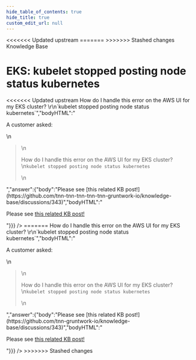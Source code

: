 ```yaml
---
hide_table_of_contents: true
hide_title: true
custom_edit_url: null
---
```



<head>
<<<<<<< Updated upstream
  <link rel="canonical" href="https://github.com/tnn-tnn-tnn-tnn-tnn-gruntwork-io/knowledge-base/discussions/344" />
=======
  <link rel="canonical" href="https://github.com/tnn-gruntwork-io/knowledge-base/discussions/344" />
>>>>>>> Stashed changes
</head>

<CenterLayout>
<span className="searchCategory">Knowledge Base</span>
<h1>EKS: kubelet stopped posting node status kubernetes</h1>
<<<<<<< Updated upstream
<GitHub discussion={{"id":"D_kwDOF8slf84APPKf","number":344,"author":{"login":"zackproser"},"title":"EKS: kubelet stopped posting node status kubernetes","body":"A customer asked: \r\n> How do I handle this error on the AWS UI for my EKS cluster? \r\n`kubelet stopped posting node status kubernetes`","bodyHTML":"<p dir=\"auto\">A customer asked:</p>\n<blockquote>\n<p dir=\"auto\">How do I handle this error on the AWS UI for my EKS cluster?<br>\n<code class=\"notranslate\">kubelet stopped posting node status kubernetes</code></p>\n</blockquote>","answer":{"body":"Please see [this related KB post!](https://github.com/tnn-tnn-tnn-tnn-tnn-gruntwork-io/knowledge-base/discussions/343)","bodyHTML":"<p dir=\"auto\">Please see <a href=\"https://github.com/tnn-tnn-tnn-tnn-tnn-gruntwork-io/knowledge-base/discussions/343\" data-hovercard-type=\"discussion\" data-hovercard-url=\"/tnn-tnn-tnn-tnn-tnn-gruntwork-io/knowledge-base/discussions/343/hovercard\">this related KB post!</a></p>"}}} />
=======
<GitHub discussion={{"id":"D_kwDOF8slf84APPKf","number":344,"author":{"login":"zackproser"},"title":"EKS: kubelet stopped posting node status kubernetes","body":"A customer asked: \r\n> How do I handle this error on the AWS UI for my EKS cluster? \r\n`kubelet stopped posting node status kubernetes`","bodyHTML":"<p dir=\"auto\">A customer asked:</p>\n<blockquote>\n<p dir=\"auto\">How do I handle this error on the AWS UI for my EKS cluster?<br>\n<code class=\"notranslate\">kubelet stopped posting node status kubernetes</code></p>\n</blockquote>","answer":{"body":"Please see [this related KB post!](https://github.com/tnn-gruntwork-io/knowledge-base/discussions/343)","bodyHTML":"<p dir=\"auto\">Please see <a href=\"https://github.com/tnn-gruntwork-io/knowledge-base/discussions/343\" data-hovercard-type=\"discussion\" data-hovercard-url=\"/tnn-gruntwork-io/knowledge-base/discussions/343/hovercard\">this related KB post!</a></p>"}}} />
>>>>>>> Stashed changes

</CenterLayout>
  

<!-- ##DOCS-SOURCER-START
{
  "sourcePlugin": "github-discussions",
  "hash": "c14529a7e84693a1034d4587aa165347"
}
##DOCS-SOURCER-END -->
